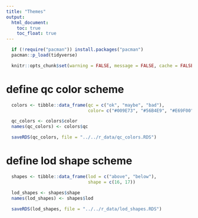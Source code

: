 ```yaml
---
title: "Themes"
output:
  html_document:
    toc: true
    toc_float: true
---
```


```r
  if (!require("pacman")) install.packages("pacman")
  pacman::p_load(tidyverse)
```

```r
  knitr::opts_chunk$set(warning = FALSE, message = FALSE, cache = FALSE)
```

# define qc color scheme

```r
  colors <- tibble::data_frame(qc = c("ok", "maybe", "bad"),
                               color= c("#009E73", "#56B4E9", "#E69F00"))

  qc_colors <- colors$color
  names(qc_colors) <- colors$qc

  saveRDS(qc_colors, file = "../../r_data/qc_colors.RDS")
```

# define lod shape scheme

```r
  shapes <- tibble::data_frame(lod = c("above", "below"),
                               shape = c(16, 17))

  lod_shapes <- shapes$shape
  names(lod_shapes) <- shapes$lod

  saveRDS(lod_shapes, file = "../../r_data/lod_shapes.RDS")
```

